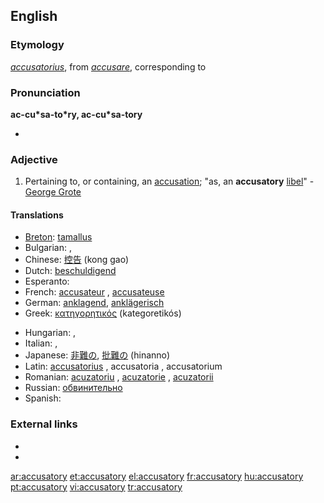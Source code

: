 ==English==

===Etymology===
{{etyl|la}} ''[[accusatorius]]'', from ''[[accusare]]'', corresponding to {{suffix|accuse|atory}}

===Pronunciation===
'''ac-cu*sa-to*ry, ac-cu*sa-tory'''
* {{IPA|/əˈkjuːzət(ə)ri/}}

===Adjective===
{{en-adj}}

# Pertaining to, or containing, an [[accusation]]; "as, an '''accusatory''' [[libel]]" - [[w:George Grote|George Grote]]

====Translations====
{{trans-top|A cat with a hammer}}
* [[Breton]]: [[tamallus]]
* Bulgarian: {{t+|bg|обвинителен|m}},  {{t|bg|обвиняващ}}
* Chinese: [[控告]] (kong gao)
* Dutch: [[beschuldigend]]
* Esperanto: {{t|eo|kulpiga|xs=Esperanto}}
* French: [[accusateur]] {{m}}, [[accusateuse]] {{f}}
* German: [[anklagend]], [[anklägerisch]]
* Greek: [[κατηγορητικός]] (kategoretikós)
{{trans-mid}}
* Hungarian: {{t|hu|vádló}}, {{t-|hu|vádoló}}
* Italian: {{t-|it|accusatorio|m}}, {{t-|it|accusatoria|f}}
* Japanese: [[非難]]の, [[批難]]の (hinanno)
* Latin: [[accusatorius]] {{m}}, accusatoria {{f}}, accusatorium {{n}}
* Romanian: [[acuzatoriu]] {{m}}, [[acuzatorie]] {{f}}, [[acuzatorii]] {{p}}
* Russian: [[обвинительно]]
* Spanish: {{t|es|acusatorio}}
{{trans-bottom}}

===External links===
*{{R:OneLook}}
*{{R:Webster 1913}}

[[ar:accusatory]]
[[et:accusatory]]
[[el:accusatory]]
[[fr:accusatory]]
[[hu:accusatory]]
[[pt:accusatory]]
[[vi:accusatory]]
[[tr:accusatory]]